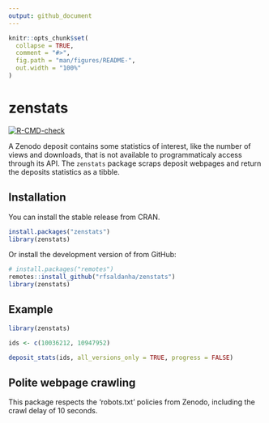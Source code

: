 ```yaml
---
output: github_document
---
```


<!-- README.md is generated from README.Rmd. Please edit that file -->

```r
knitr::opts_chunk$set(
  collapse = TRUE,
  comment = "#>",
  fig.path = "man/figures/README-",
  out.width = "100%"
)
```

# zenstats

<!-- badges: start -->
[![R-CMD-check](https://github.com/rfsaldanha/zenstats/actions/workflows/R-CMD-check.yaml/badge.svg)](https://github.com/rfsaldanha/zenstats/actions/workflows/R-CMD-check.yaml)
<!-- badges: end -->

A Zenodo deposit contains some statistics of interest, like the number of views and downloads, that is not available to programmaticaly access through its API. The `zenstats` package scraps deposit webpages and return the deposits statistics as a tibble.

## Installation

You can install the stable release from CRAN.

``` r
install.packages("zenstats")
library(zenstats)
```
Or install the development version of from GitHub:

``` r
# install.packages("remotes")
remotes::install_github("rfsaldanha/zenstats")
library(zenstats)
```

## Example 

```r
library(zenstats)

ids <- c(10036212, 10947952)

deposit_stats(ids, all_versions_only = TRUE, progress = FALSE)
```

## Polite webpage crawling

This package respects the 'robots.txt' policies from Zenodo, including the crawl delay of 10 seconds.

